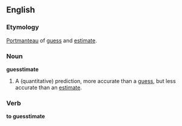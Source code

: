 ==English==
===Etymology===
[[Portmanteau]] of [[guess]] and [[estimate]].

===Noun===
'''guesstimate'''

# A (quantitative) prediction, more accurate than a [[guess]], but less accurate than an [[estimate]].

===Verb===
'''to guesstimate'''